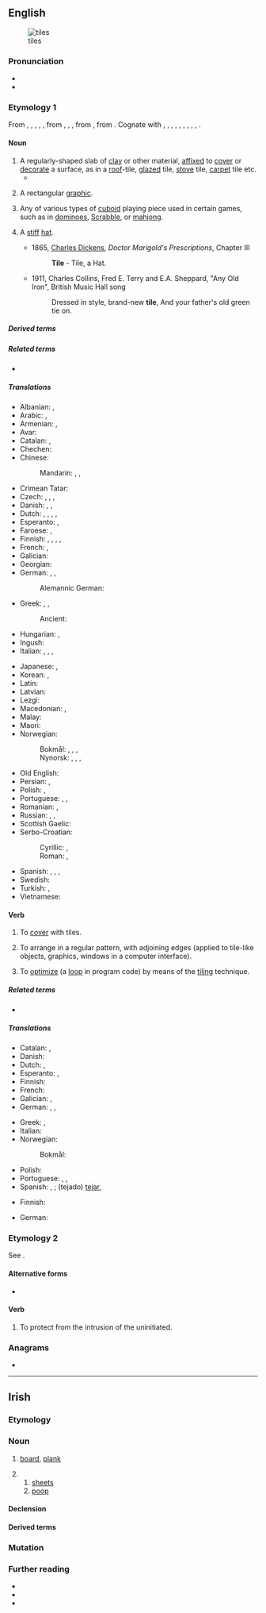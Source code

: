 ==English==
{{wikipedia|dab=tile (disambiguation)}}
{{wikipedia}}

[[File:A aesthetic tile.JPG|thumb|tiles]]

===Pronunciation===
* {{IPA|/taɪl/|lang=en}}
* {{rhymes|aɪl|lang=en}}

===Etymology 1===
From {{inh|en|enm|tile}}, {{m|enm|tyle}}, {{m|enm|tigel}}, {{m|enm|tiȝel}}, {{m|enm|teȝele}}, from {{inh|en|ang|tieġle}}, {{m|ang|tiġle}}, {{m|ang|tiġele|t=tile; brick}}, from {{inh|en|gem-pro|*tigulǭ|t=tile}}, from {{der|en|la|tēgula}}. Cognate with {{cog|stq|Tichel|t=tile}}, {{cog|fy|teil}}, {{m|fy|tegel}}, {{m|fy|tichel|t=tile}}, {{cog|nl|tichel}}, {{m|nl|tegel|t=tile}}, {{cog|de|Ziegel|t=brick; tile}}, {{cog|da|tegl|t=brick}}, {{cog|sv|tegel|t=brick; tile}}, {{cog|is|tigl|t=tile; brick}}.

====Noun====
{{en-noun}}

# A regularly-shaped slab of [[clay]] or other material, [[affixed]] to [[cover]] or [[decorate]] a surface, as in a [[roof]]-tile, [[glazed]] tile, [[stove]] tile, [[carpet]] tile etc.
#* {{quote-book|year=1963|author={{w|Margery Allingham}}
|title={{w|The China Governess}}
|chapter=3|url=http://openlibrary.org/works/OL2004261W
|passage=Sepia Delft '''tiles''' surrounded the fireplace, their crudely drawn Biblical scenes in faded cyclamen blending with the pinkish pine, while above them, instead of a mantelshelf, there was an archway high enough to form a balcony with slender balusters and a tapestry-hung wall behind.}}
# {{lb|en|computing}} A rectangular [[graphic]].
#: {{ux|en|Each '''tile''' within Google Maps consists of 256 &times; 256 pixels.}}
#: {{ux|en|Sprites and '''tiles''' that are hidden in the prototype ROM file can be recovered.}}
# Any of various types of [[cuboid]] playing piece used in certain games, such as in [[dominoes]], [[Scrabble]], or [[mahjong]].
# {{lb|en|dated}} A [[stiff]] [[hat]].
#* 1865, [[Charles Dickens]], ''Doctor Marigold's Prescriptions'', Chapter III
#*: '''Tile''' - Tile, a Hat.
#* 1911, Charles Collins, Fred E. Terry and E.A. Sheppard, "Any Old Iron", British Music Hall song
#*: Dressed in style, brand-new '''tile''', And your father's old green tie on.

=====Derived terms=====
{{der4|field tile|glazed tile|out on the tiles|tilework|lang=en}}

=====Related terms=====
* {{l|en|tiler}}

=====Translations=====
{{trans-top|mostly rectangular shaped sheet of ceramic or fired clay to cover surfaces}}
* Albanian: {{t+|sq|tjegull}}, {{t+|sq|pllakë}}
* Arabic: {{t|ar|قِرْمِيدَة|f}}, {{t|ar|قِرْمِيد}} {{qualifier|collective}}
* Armenian: {{t+|hy|կղմինդր}}, {{t+|hy|հախճասալ}}
* Avar: {{t|av|щегӏ}}
* Catalan: {{t+|ca|teula|f}}, {{t+|ca|rajola|f}}
* Chechen: {{t|ce|гериг}}
* Chinese:
*: Mandarin: {{t+|cmn|瓦|tr=wǎ}}, {{t+|cmn|磚瓦}}, {{t+|cmn|砖瓦|tr=zhuānwǎ}}
* Crimean Tatar: {{t|crh|kiramet}}
* Czech: {{t|cs|dlaždice|f}} {{qualifier|floor tile}}, {{t|cs|kachle|f}}, {{t|cs|obkladačka|f}} {{qualifier|wall tile}}, {{t+|cs|taška|f}} {{qualifier|roof tile}}
* Danish: {{t+|da|tegl|c|n}} {{qualifier|roof tile}}, {{t|da|klinke|c}} {{qualifier|floor tile}}, {{t|da|flise|c}} {{qualifier|wall tile}}
* Dutch: {{t+|nl|tegel|m}}, {{t+|nl|vloertegel|f}}, {{t|nl|muurtegel|m}}, {{t+|nl|pan|f}}, {{t+|nl|dakpan|f}}
* Esperanto: {{t|eo|kahelo}}, {{t|eo|tegolo}} {{qualifier|roof tile}}
* Faroese: {{t|fo|flís|f}} {{qualifier|floor tile}}, {{t|fo|tigul|m}} {{qualifier|roof tile}}
* Finnish: {{t|fi|[[keraaminen]] [[laatta]]}}, {{t|fi|koristelaatta}}, {{t+|fi|kaakeli}}, {{t+|fi|tiili}}, {{t+|fi|laatta}}
* French: {{t|fr|[[carreau]] (de [[carrelage]])|m}}, {{t+|fr|tuile|f}}
* Galician: {{t+|gl|tella|f}}
* Georgian: {{t|ka|კრამიტი}}
* German: {{t+|de|Kachel|f}}, {{t+|de|Fliese|f}}, {{t+|de|Dachziegel|m}} {{qualifier|roof tile}}
*: Alemannic German: {{t|gsw|Chachele|f}}
* Greek: {{t+|el|πλακίδιο|n}}, {{t+|el|πλακάκι|n}}, {{t+|el|κεραμίδι|n}} {{qualifier|roof tile}}
*: Ancient: {{t|grc|κέραμος|m}}
* Hungarian: {{t+|hu|cserép}}, {{t+|hu|csempe}}
* Ingush: {{t|inh|гарг}}
* Italian: {{t+|it|piastrella|f}}, {{t+|it|mattonella|f}} {{qualifier|floor and wall tile}}, {{t+|it|tegola|f}}, {{t+|it|coppo|m}} {{qualifier|roof tile}}
{{trans-mid}}
* Japanese: {{t+|ja|タイル|tr=tairu}}, {{qualifier|roof tile}} {{t+|ja|瓦|tr=かわら, kawara}}
* Korean: {{t|ko|​​타일}}, {{t|ko|기와}}
* Latin: {{t|la|tēgula|f}}
* Latvian: {{t|lv|flīze|f}}
* Lezgi: {{t|lez|сахси}}
* Macedonian: {{t|mk|пло́чка|f}} {{qualifier|floor and wall tile}}, {{t|mk|ќера́мида|f}} {{qualifier|roof tile}}
* Malay: {{t|ms|jubin}}
* Maori: {{t|mi|tāpa }}
* Norwegian:
*: Bokmål: {{q|roof}} {{t|nb|takstein|m}}, {{t|nb|tegl|n}}, {{t+|nb|teglstein|m}}, {{q|elsewhere}} {{t|nb|flis|m|f}}
*: Nynorsk: {{q|roof}} {{t|nn|takstein|m}}, {{t|nn|tegl|n}}, {{t|nn|teglstein|m}}, {{q|elsewhere}} {{t|nn|flis|f}}
* Old English: {{t|ang|tiġele|f}}
* Persian: {{t+|fa|کاشی|tr=kâši}}, {{t+|fa|سفال|tr=sofâl}}
* Polish: {{t+|pl|kafel|m}}, {{t+|pl|kafelek|m}}
* Portuguese: {{t+|pt|azulejo|m}} {{qualifier|glazed tile}}, {{t+|pt|ladrilho|m}}, {{t+|pt|telha|f}} {{qualifier|roof tile}}
* Romanian: {{t+|ro|țiglă|f}}, {{t+|ro|olan|n}}
* Russian: {{t+|ru|пли́тка|f}}, {{qualifier|glazed tile}} {{t+|ru|ка́фель|m}}, {{qualifier|roof tile}} {{t+|ru|черепи́ца|f}}
* Scottish Gaelic: {{t|gd|leacag|f}}
* Serbo-Croatian:
*: Cyrillic: {{t|sh|пло̏чица|f}}, {{t|sh|ка̑љ|m}}
*: Roman: {{t+|sh|plȍčica|f}}, {{t+|sh|kȃlj|m}}
* Spanish: {{qualifier|glazed tile}} {{t+|es|azulejo|m}}, {{t+|es|alicatado|m}}, {{qualifier|floor tile}} {{t+|es|baldosa|f}}, {{qualifier|roof tile}} {{t+|es|teja|f}}
* Swedish: {{t+|sv|taktegel}}
* Turkish: {{t+|tr|kiremit}}, {{t+|tr|karo}}
* Vietnamese: {{t+|vi|ngói}}
{{trans-bottom}}

====Verb====
{{en-verb|tiles|tiling|tiled}}

# To [[cover]] with tiles.
#: {{ux|en|The handyman '''tiled''' the kitchen.}}
#: {{ux|en|White marble '''tiled''' the bathroom.}}
# {{lb|en|computing}} To arrange in a regular pattern, with adjoining edges (applied to tile-like objects, graphics, windows in a computer interface).
# {{lb|en|comptheory}} To [[optimize]] (a [[loop]] in program code) by means of the [[tiling]] technique.

=====Related terms=====
* {{l|en|tiler}}

=====Translations=====
{{trans-top|to cover with tiles}}
* Catalan: {{t+|ca|enrajolar}} {{q|floor}}, {{t+|ca|teular}} {{q|roof}}
* Danish: {{t|da|[[beklæde]] med [[fliser]]}} {{qualifier|wall tiles}}
* Dutch: {{t+|nl|tegelen}}, {{t+|nl|betegelen}}
* Esperanto: {{t|eo|kaheli}}, {{t|eo|tegoli}} {{qualifier|roof}}
* Finnish: {{t+|fi|laatoittaa}}
* French: {{t+|fr|tuiler}}
* Galician: {{t+|gl|tellar}}, {{t|gl|faiar}}
* German: {{t+check|de|kacheln}}, {{t+check|de|fliesen}}, {{t+check|de|decken}} {{q|roof}}
{{trans-mid}}
* Greek: {{t+|el|πλακοστρώνω}}, {{t|el|στρώνω με πλακάκια}}
* Italian: {{t|it|piastrellare}}
* Norwegian:
*: Bokmål: {{t|nb|flislegge}}
* Polish: {{t|pl|kafelkować|impf}}
* Portuguese: {{t+|pt|azulejar}}, {{t+|pt|ladrilhar}}, {{t+|pt|telhar}}
* Spanish: {{t|es|[[alicatar]] o [[azulejar]]}} {{t-check|es|poner azulejos a}}, {{t+|es|embaldosar}}; (tejado) [[tejar]], {{t+|es|embaldosinar}} {{qualifier|Colombia}}
{{trans-bottom}}

{{trans-top|computing: to arrange in regular pattern}}
* Finnish: {{t+|fi|tiilittää}}
{{trans-mid}}
* German: {{t+|de|parzellieren}}
{{trans-bottom}}

===Etymology 2===
See {{m|en|tiler|t=doorkeeper at a Masonic lodge}}.

====Alternative forms====
* {{alter|en|tyle}}

====Verb====
{{en-verb|til}}

# To protect from the intrusion of the uninitiated.
#: {{ux|en|to '''tile''' a Masonic lodge}}
#: {{ux|en|'''tile''' the door}}

===Anagrams===
* {{anagrams|en|a=eilt|-lite|IELT|Tiel|lite|teil|tiel}}

----

==Irish==

===Etymology===
{{rfe|lang=ga}}

===Noun===
{{ga-noun|m|~|tilí}}

# {{lb|ga|nautical|literary}} [[board]], [[plank]] {{q|of boat}}
# {{lb|ga|nautical}}
## [[sheet]]s
## [[poop]]

====Declension====
{{ga-decl-m4|t|ile|ilí}}

====Derived terms====
{{der4
|{{l|ga|tile ceathrún|t=quarter-deck}}
|{{l|ga|ráille tile|t=poop-rail}}
|{{l|ga|tile tosaigh|t=fore-sheet}}
|{{l|ga|tile deiridh|t=stern-sheet}}
|lang=ga}}

===Mutation===
{{ga-mut}}

===Further reading===
* {{R:ga:Ó Dónaill}}
* {{R:ga:EID}}
* {{R:ga:NEID}}